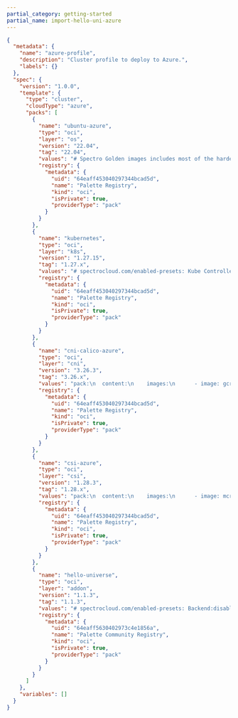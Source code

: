 ```yaml
---
partial_category: getting-started
partial_name: import-hello-uni-azure
---
```


```json
{
  "metadata": {
    "name": "azure-profile",
    "description": "Cluster profile to deploy to Azure.",
    "labels": {}
  },
  "spec": {
    "version": "1.0.0",
    "template": {
      "type": "cluster",
      "cloudType": "azure",
      "packs": [
        {
          "name": "ubuntu-azure",
          "type": "oci",
          "layer": "os",
          "version": "22.04",
          "tag": "22.04",
          "values": "# Spectro Golden images includes most of the hardening as per CIS Ubuntu Linux 22.04 LTS Server L1 v1.0.0 standards\n# Uncomment below section to\n# 1. Include custom files to be copied over to the nodes and/or\n# 2. Execute list of commands before or after kubeadm init/join is executed\n#\n#kubeadmconfig:\n#  preKubeadmCommands:\n#  - echo \"Executing pre kube admin config commands\"\n#  - update-ca-certificates\n#  - 'systemctl restart containerd; sleep 3'\n#  - 'while [ ! -S /var/run/containerd/containerd.sock ]; do echo \"Waiting for containerd...\"; sleep 1; done'\n#  postKubeadmCommands:\n#  - echo \"Executing post kube admin config commands\"\n#  files:\n#  - targetPath: /usr/local/share/ca-certificates/mycom.crt\n#    targetOwner: \"root:root\"\n#    targetPermissions: \"0644\"\n#    content: |\n#      -----BEGIN CERTIFICATE-----\n#      MIICyzCCAbOgAwIBAgIBADANBgkqhkiG9w0BAQsFADAVMRMwEQYDVQQDEwprdWJl\n#      cm5ldGVzMB4XDTIwMDkyMjIzNDMyM1oXDTMwMDkyMDIzNDgyM1owFTETMBEGA1UE\n#      AxMKa3ViZXJuZXRlczCCASIwDQYJKoZIhvcNAQEBBQADggEPADCCAQoCggEBAMdA\n#      nZYs1el/6f9PgV/aO9mzy7MvqaZoFnqO7Qi4LZfYzixLYmMUzi+h8/RLPFIoYLiz\n#      qiDn+P8c9I1uxB6UqGrBt7dkXfjrUZPs0JXEOX9U/6GFXL5C+n3AUlAxNCS5jobN\n#      fbLt7DH3WoT6tLcQefTta2K+9S7zJKcIgLmBlPNDijwcQsbenSwDSlSLkGz8v6N2\n#      7SEYNCV542lbYwn42kbcEq2pzzAaCqa5uEPsR9y+uzUiJpv5tDHUdjbFT8tme3vL\n#      9EdCPODkqtMJtCvz0hqd5SxkfeC2L+ypaiHIxbwbWe7GtliROvz9bClIeGY7gFBK\n#      jZqpLdbBVjo0NZBTJFUCAwEAAaMmMCQwDgYDVR0PAQH/BAQDAgKkMBIGA1UdEwEB\n#      /wQIMAYBAf8CAQAwDQYJKoZIhvcNAQELBQADggEBADIKoE0P+aVJGV9LWGLiOhki\n#      HFv/vPPAQ2MPk02rLjWzCaNrXD7aPPgT/1uDMYMHD36u8rYyf4qPtB8S5REWBM/Y\n#      g8uhnpa/tGsaqO8LOFj6zsInKrsXSbE6YMY6+A8qvv5lPWpJfrcCVEo2zOj7WGoJ\n#      ixi4B3fFNI+wih8/+p4xW+n3fvgqVYHJ3zo8aRLXbXwztp00lXurXUyR8EZxyR+6\n#      b+IDLmHPEGsY9KOZ9VLLPcPhx5FR9njFyXvDKmjUMJJgUpRkmsuU1mCFC+OHhj56\n#      IkLaSJf6z/p2a3YjTxvHNCqFMLbJ2FvJwYCRzsoT2wm2oulnUAMWPI10vdVM+Nc=\n#      -----END CERTIFICATE-----",
          "registry": {
            "metadata": {
              "uid": "64eaff453040297344bcad5d",
              "name": "Palette Registry",
              "kind": "oci",
              "isPrivate": true,
              "providerType": "pack"
            }
          }
        },
        {
          "name": "kubernetes",
          "type": "oci",
          "layer": "k8s",
          "version": "1.27.15",
          "tag": "1.27.x",
          "values": "# spectrocloud.com/enabled-presets: Kube Controller Manager:loopback-ctrlmgr,Kube Scheduler:loopback-scheduler\npack:\n  content:\n    images:\n      - image: registry.k8s.io/coredns/coredns:v1.10.1\n      - image: registry.k8s.io/etcd:3.5.12-0\n      - image: registry.k8s.io/kube-apiserver:v1.27.15\n      - image: registry.k8s.io/kube-controller-manager:v1.27.15\n      - image: registry.k8s.io/kube-proxy:v1.27.15\n      - image: registry.k8s.io/kube-scheduler:v1.27.15\n      - image: registry.k8s.io/pause:3.9\n      - image: registry.k8s.io/pause:3.8\n  #CIDR Range for Pods in cluster\n  # Note : This must not overlap with any of the host or service network\n  podCIDR: \"192.168.0.0/16\"\n  #CIDR notation IP range from which to assign service cluster IPs\n  # Note : This must not overlap with any IP ranges assigned to nodes for pods.\n  serviceClusterIpRange: \"10.96.0.0/12\"\n  # serviceDomain: \"cluster.local\"\n\nkubeadmconfig:\n  apiServer:\n    extraArgs:\n      # Note : secure-port flag is used during kubeadm init. Do not change this flag on a running cluster\n      secure-port: \"6443\"\n      anonymous-auth: \"true\"\n      profiling: \"false\"\n      disable-admission-plugins: \"AlwaysAdmit\"\n      default-not-ready-toleration-seconds: \"60\"\n      default-unreachable-toleration-seconds: \"60\"\n      enable-admission-plugins: \"AlwaysPullImages,NamespaceLifecycle,ServiceAccount,NodeRestriction,PodSecurity\"\n      admission-control-config-file: \"/etc/kubernetes/pod-security-standard.yaml\"\n      audit-log-path: /var/log/apiserver/audit.log\n      audit-policy-file: /etc/kubernetes/audit-policy.yaml\n      audit-log-maxage: \"30\"\n      audit-log-maxbackup: \"10\"\n      audit-log-maxsize: \"100\"\n      authorization-mode: RBAC,Node\n      tls-cipher-suites: \"TLS_ECDHE_ECDSA_WITH_AES_128_GCM_SHA256,TLS_ECDHE_RSA_WITH_AES_128_GCM_SHA256,TLS_ECDHE_ECDSA_WITH_CHACHA20_POLY1305,TLS_ECDHE_RSA_WITH_AES_256_GCM_SHA384,TLS_ECDHE_RSA_WITH_CHACHA20_POLY1305,TLS_ECDHE_ECDSA_WITH_AES_256_GCM_SHA384,TLS_RSA_WITH_AES_256_GCM_SHA384,TLS_RSA_WITH_AES_128_GCM_SHA256\"\n    extraVolumes:\n      - name: audit-log\n        hostPath: /var/log/apiserver\n        mountPath: /var/log/apiserver\n        pathType: DirectoryOrCreate\n      - name: audit-policy\n        hostPath: /etc/kubernetes/audit-policy.yaml\n        mountPath: /etc/kubernetes/audit-policy.yaml\n        readOnly: true\n        pathType: File\n      - name: pod-security-standard\n        hostPath: /etc/kubernetes/pod-security-standard.yaml\n        mountPath: /etc/kubernetes/pod-security-standard.yaml\n        readOnly: true\n        pathType: File\n  controllerManager:\n    extraArgs:\n      profiling: \"false\"\n      terminated-pod-gc-threshold: \"25\"\n      use-service-account-credentials: \"true\"\n      feature-gates: \"RotateKubeletServerCertificate=true\"\n  scheduler:\n    extraArgs:\n      profiling: \"false\"\n  kubeletExtraArgs:\n    read-only-port : \"0\"\n    event-qps: \"0\"\n    feature-gates: \"RotateKubeletServerCertificate=true\"\n    protect-kernel-defaults: \"true\"\n    rotate-server-certificates: \"true\"\n    tls-cipher-suites: \"TLS_ECDHE_ECDSA_WITH_AES_128_GCM_SHA256,TLS_ECDHE_RSA_WITH_AES_128_GCM_SHA256,TLS_ECDHE_ECDSA_WITH_CHACHA20_POLY1305,TLS_ECDHE_RSA_WITH_AES_256_GCM_SHA384,TLS_ECDHE_RSA_WITH_CHACHA20_POLY1305,TLS_ECDHE_ECDSA_WITH_AES_256_GCM_SHA384,TLS_RSA_WITH_AES_256_GCM_SHA384,TLS_RSA_WITH_AES_128_GCM_SHA256\"\n  files:\n    - path: hardening/audit-policy.yaml\n      targetPath: /etc/kubernetes/audit-policy.yaml\n      targetOwner: \"root:root\"\n      targetPermissions: \"0600\"\n    - path: hardening/90-kubelet.conf\n      targetPath: /etc/sysctl.d/90-kubelet.conf\n      targetOwner: \"root:root\"\n      targetPermissions: \"0600\"\n    - targetPath: /etc/kubernetes/pod-security-standard.yaml\n      targetOwner: \"root:root\"\n      targetPermissions: \"0600\"\n      content: |\n        apiVersion: apiserver.config.k8s.io/v1\n        kind: AdmissionConfiguration\n        plugins:\n        - name: PodSecurity\n          configuration:\n            apiVersion: pod-security.admission.config.k8s.io/v1\n            kind: PodSecurityConfiguration\n            defaults:\n              enforce: \"baseline\"\n              enforce-version: \"v1.27\"\n              audit: \"baseline\"\n              audit-version: \"v1.27\"\n              warn: \"restricted\"\n              warn-version: \"v1.27\"\n              audit: \"restricted\"\n              audit-version: \"v1.27\"\n            exemptions:\n              # Array of authenticated usernames to exempt.\n              usernames: []\n              # Array of runtime class names to exempt.\n              runtimeClasses: []\n              # Array of namespaces to exempt.\n              namespaces: [kube-system]\n\n  preKubeadmCommands:\n    # For enabling 'protect-kernel-defaults' flag to kubelet, kernel parameters changes are required\n    - 'echo \"====> Applying kernel parameters for Kubelet\"'\n    - 'sysctl -p /etc/sysctl.d/90-kubelet.conf'\n  postKubeadmCommands:\n    - 'chmod 600 /var/lib/kubelet/config.yaml'\n    #- 'echo \"List of post kubeadm commands to be executed\"'\n\n# Client configuration to add OIDC based authentication flags in kubeconfig\n#clientConfig:\n  #oidc-issuer-url: \"{{ .spectro.pack.kubernetes.kubeadmconfig.apiServer.extraArgs.oidc-issuer-url }}\"\n  #oidc-client-id: \"{{ .spectro.pack.kubernetes.kubeadmconfig.apiServer.extraArgs.oidc-client-id }}\"\n  #oidc-client-secret: 1gsranjjmdgahm10j8r6m47ejokm9kafvcbhi3d48jlc3rfpprhv\n  #oidc-extra-scope: profile,email",
          "registry": {
            "metadata": {
              "uid": "64eaff453040297344bcad5d",
              "name": "Palette Registry",
              "kind": "oci",
              "isPrivate": true,
              "providerType": "pack"
            }
          }
        },
        {
          "name": "cni-calico-azure",
          "type": "oci",
          "layer": "cni",
          "version": "3.26.3",
          "tag": "3.26.x",
          "values": "pack:\n  content:\n    images:\n      - image: gcr.io/spectro-images-public/calico/cni:v3.26.3\n      - image: gcr.io/spectro-images-public/calico/node:v3.26.3\n      - image: gcr.io/spectro-images-public/calico/kube-controllers:v3.26.3\n\nmanifests:\n  calico:\n    images:\n      cni: \"\"\n      node: \"\"\n      kubecontroller: \"\"  \n    # IPAM type to use. Supported types are calico-ipam, host-local\n    ipamType: \"calico-ipam\"\n\n    calico_ipam:\n      assign_ipv4: true\n      assign_ipv6: false\n\n    # Should be one of CALICO_IPV4POOL_IPIP or CALICO_IPV4POOL_VXLAN  \n    encapsulationType: \"CALICO_IPV4POOL_VXLAN\"\n\n    # Should be one of Always, CrossSubnet, Never\n    encapsulationMode: \"Always\"\n\n    env:\n      # Additional env variables for calico-node\n      calicoNode:\n        #IPV6: \"autodetect\"\n        #FELIX_IPV6SUPPORT: \"true\"\n        #CALICO_IPV6POOL_NAT_OUTGOING: \"true\"\n        #CALICO_IPV4POOL_CIDR: \"192.168.0.0/16\"\n        #IP_AUTODETECTION_METHOD: \"first-found\"\n\n      # Additional env variables for calico-kube-controller deployment\n      calicoKubeControllers:\n        #LOG_LEVEL: \"info\"\n        #SYNC_NODE_LABELS: \"true\"",
          "registry": {
            "metadata": {
              "uid": "64eaff453040297344bcad5d",
              "name": "Palette Registry",
              "kind": "oci",
              "isPrivate": true,
              "providerType": "pack"
            }
          }
        },
        {
          "name": "csi-azure",
          "type": "oci",
          "layer": "csi",
          "version": "1.28.3",
          "tag": "1.28.x",
          "values": "pack:\n  content:\n    images:\n      - image: mcr.microsoft.com/oss/kubernetes-csi/azuredisk-csi:v1.28.3\n      - image: mcr.microsoft.com/oss/kubernetes-csi/csi-provisioner:v3.5.0\n      - image: mcr.microsoft.com/oss/kubernetes-csi/csi-attacher:v4.3.0\n      - image: mcr.microsoft.com/oss/kubernetes-csi/csi-resizer:v1.8.0\n      - image: mcr.microsoft.com/oss/kubernetes-csi/livenessprobe:v2.10.0\n      - image: mcr.microsoft.com/oss/kubernetes-csi/csi-node-driver-registrar:v2.8.0\n    charts:\n      - repo: https://raw.githubusercontent.com/kubernetes-sigs/azuredisk-csi-driver/master/charts\n        name: azuredisk-csi-driver\n        version: 1.28.3\n  namespace: \"kube-system\"\n\ncharts:\n  azuredisk-csi-driver:\n    storageclass:\n      # Azure storage account Sku tier. Default is empty\n      storageaccounttype: \"StandardSSD_LRS\"\n\n      # Possible values are shared (default), dedicated, and managed\n      kind: \"managed\"\n\n      #Allowed reclaim policies are Delete, Retain\n      reclaimPolicy: \"Delete\"\n\n      #Toggle for Volume expansion\n      allowVolumeExpansion: \"true\"\n\n      #Toggle for Default class\n      isDefaultClass: \"true\"\n\n      #Supported binding modes are Immediate, WaitForFirstConsumer\n      #Setting binding mode to WaitForFirstConsumer, so that the volumes gets created in the same AZ as that of the pods\n      volumeBindingMode: \"WaitForFirstConsumer\"\n\n    image:\n      baseRepo: mcr.microsoft.com\n      azuredisk:\n        repository: /oss/kubernetes-csi/azuredisk-csi\n        tag: v1.28.3\n        pullPolicy: IfNotPresent\n      csiProvisioner:\n        repository: /oss/kubernetes-csi/csi-provisioner\n        tag: v3.5.0\n        pullPolicy: IfNotPresent\n      csiAttacher:\n        repository: /oss/kubernetes-csi/csi-attacher\n        tag: v4.3.0\n        pullPolicy: IfNotPresent\n      csiResizer:\n        repository: /oss/kubernetes-csi/csi-resizer\n        tag: v1.8.0\n        pullPolicy: IfNotPresent\n      livenessProbe:\n        repository: /oss/kubernetes-csi/livenessprobe\n        tag: v2.10.0\n        pullPolicy: IfNotPresent\n      nodeDriverRegistrar:\n        repository: /oss/kubernetes-csi/csi-node-driver-registrar\n        tag: v2.8.0\n        pullPolicy: IfNotPresent\n    \n    serviceAccount:\n      create: true # When true, service accounts will be created for you. Set to false if you want to use your own.\n      controller: csi-azuredisk-controller-sa # Name of Service Account to be created or used\n      node: csi-azuredisk-node-sa # Name of Service Account to be created or used\n      snapshotController: csi-snapshot-controller-sa # Name of Service Account to be created or used\n    \n    rbac:\n      create: true\n      name: azuredisk\n    \n    controller:\n      name: csi-azuredisk-controller\n      cloudConfigSecretName: azure-cloud-provider\n      cloudConfigSecretNamespace: kube-system\n      allowEmptyCloudConfig: false\n      enableTrafficManager: false\n      trafficManagerPort: 7788\n      replicas: 2\n      metricsPort: 29604\n      livenessProbe:\n        healthPort: 29602\n      runOnMaster: false\n      runOnControlPlane: false\n      disableAvailabilitySetNodes: false\n      vmType: \"\"\n      provisionerWorkerThreads: 100\n      attacherWorkerThreads: 1000\n      vmssCacheTTLInSeconds: -1\n      logLevel: 5\n      tolerations:\n        - key: \"node-role.kubernetes.io/master\"\n          operator: \"Exists\"\n          effect: \"NoSchedule\"\n        - key: \"node-role.kubernetes.io/controlplane\"\n          operator: \"Exists\"\n          effect: \"NoSchedule\"\n        - key: \"node-role.kubernetes.io/control-plane\"\n          operator: \"Exists\"\n          effect: \"NoSchedule\"\n      hostNetwork: false # this setting could be disabled if controller does not depend on MSI setting\n      labels: {}\n      annotations: {}\n      podLabels: {}\n      podAnnotations: {}\n      nodeSelector: {}\n      affinity: {}\n      resources:\n        csiProvisioner:\n          limits:\n            memory: 500Mi\n          requests:\n            cpu: 10m\n            memory: 20Mi\n        csiAttacher:\n          limits:\n            memory: 500Mi\n          requests:\n            cpu: 10m\n            memory: 20Mi\n        csiResizer:\n          limits:\n            memory: 500Mi\n          requests:\n            cpu: 10m\n            memory: 20Mi\n        csiSnapshotter:\n          limits:\n            memory: 200Mi\n          requests:\n            cpu: 10m\n            memory: 20Mi\n        livenessProbe:\n          limits:\n            memory: 100Mi\n          requests:\n            cpu: 10m\n            memory: 20Mi\n        azuredisk:\n          limits:\n            memory: 500Mi\n          requests:\n            cpu: 10m\n            memory: 20Mi\n    \n    node:\n      cloudConfigSecretName: azure-cloud-provider\n      cloudConfigSecretNamespace: kube-system\n      supportZone: true\n      allowEmptyCloudConfig: true\n      getNodeIDFromIMDS: false\n      maxUnavailable: 1\n      logLevel: 5\n      livenessProbe:\n        healthPort: 29603\n    \n    snapshot:\n      enabled: false\n      name: csi-snapshot-controller\n      image:\n        csiSnapshotter:\n          repository: /oss/kubernetes-csi/csi-snapshotter\n          tag: v6.2.2\n          pullPolicy: IfNotPresent\n        csiSnapshotController:\n          repository: /oss/kubernetes-csi/snapshot-controller\n          tag: v6.2.2\n          pullPolicy: IfNotPresent\n      snapshotController:\n        name: csi-snapshot-controller\n        replicas: 2\n        labels: {}\n        annotations: {}\n        podLabels: {}\n        podAnnotations: {}\n        resources:\n          limits:\n            memory: 300Mi\n          requests:\n            cpu: 10m\n            memory: 20Mi\n      VolumeSnapshotClass:\n        enabled: false\n        name: csi-azuredisk-vsc\n        deletionPolicy: Delete\n        parameters:\n          incremental: '\"true\"' # available values: \"true\", \"false\" (\"true\" by default for Azure Public Cloud, and \"false\" by default for Azure Stack Cloud)\n          resourceGroup: \"\" # available values: EXISTING RESOURCE GROUP (If not specified, snapshot will be stored in the same resource group as source Azure disk)\n          tags: \"\" # tag format: 'key1=val1,key2=val2'\n        additionalLabels: {}\n    \n    feature:\n      enableFSGroupPolicy: true\n    \n    driver:\n      name: disk.csi.azure.com\n      # maximum number of attachable volumes per node,\n      # maximum number is defined according to node instance type by default(-1)\n      volumeAttachLimit: -1\n      customUserAgent: \"\"\n      userAgentSuffix: \"OSS-helm\"\n      azureGoSDKLogLevel: \"\" # available values: \"\"(no logs), DEBUG, INFO, WARNING, ERROR\n      httpsProxy: \"\"\n      httpProxy: \"\"\n      noProxy: \"\"\n    \n    linux:\n      enabled: true\n      dsName: csi-azuredisk-node # daemonset name\n      kubelet: /var/lib/kubelet\n      distro: debian # available values: debian, fedora\n      enablePerfOptimization: true\n      enableRegistrationProbe: true\n      tolerations:\n        - operator: \"Exists\"\n      hostNetwork: true # this setting could be disabled if perfProfile is `none`\n      getNodeInfoFromLabels: false # get node info from node labels instead of IMDS\n      labels: {}\n      annotations: {}\n      podLabels: {}\n      podAnnotations: {}\n      nodeSelector: {}\n      affinity: {}\n      nodeAffinity:\n        requiredDuringSchedulingIgnoredDuringExecution:\n          nodeSelectorTerms:\n            - matchExpressions:\n                - key: type\n                  operator: NotIn\n                  values:\n                    - virtual-kubelet\n      resources:\n        livenessProbe:\n          limits:\n            memory: 100Mi\n          requests:\n            cpu: 10m\n            memory: 20Mi\n        nodeDriverRegistrar:\n          limits:\n            memory: 100Mi\n          requests:\n            cpu: 10m\n            memory: 20Mi\n        azuredisk:\n          limits:\n            memory: 200Mi\n          requests:\n            cpu: 10m\n            memory: 20Mi\n    \n    windows:\n      enabled: true\n      useHostProcessContainers: false\n      dsName: csi-azuredisk-node-win # daemonset name\n      kubelet: 'C:\\var\\lib\\kubelet'\n      getNodeInfoFromLabels: false # get node info from node labels instead of IMDS\n      enableRegistrationProbe: true\n      tolerations:\n        - key: \"node.kubernetes.io/os\"\n          operator: \"Exists\"\n          effect: \"NoSchedule\"\n      labels: {}\n      annotations: {}\n      podLabels: {}\n      podAnnotations: {}\n      nodeSelector: {}\n      affinity: {}\n      nodeAffinity:\n        requiredDuringSchedulingIgnoredDuringExecution:\n          nodeSelectorTerms:\n            - matchExpressions:\n                - key: type\n                  operator: NotIn\n                  values:\n                    - virtual-kubelet\n      resources:\n        livenessProbe:\n          limits:\n            memory: 150Mi\n          requests:\n            cpu: 10m\n            memory: 40Mi\n        nodeDriverRegistrar:\n          limits:\n            memory: 150Mi\n          requests:\n            cpu: 30m\n            memory: 40Mi\n        azuredisk:\n          limits:\n            memory: 200Mi\n          requests:\n            cpu: 10m\n            memory: 40Mi\n    \n    cloud: AzurePublicCloud\n    \n    ## Reference to one or more secrets to be used when pulling images\n    ## ref: https://kubernetes.io/docs/tasks/configure-pod-container/pull-image-private-registry/\n    ##\n    imagePullSecrets: []\n    # - name: \"image-pull-secret\"\n    \n    workloadIdentity:\n      clientID: \"\"\n      # [optional] If the AAD application or user-assigned managed identity is not in the same tenant as the cluster\n      # then set tenantID with the application or user-assigned managed identity tenant ID\n      tenantID: \"\"",
          "registry": {
            "metadata": {
              "uid": "64eaff453040297344bcad5d",
              "name": "Palette Registry",
              "kind": "oci",
              "isPrivate": true,
              "providerType": "pack"
            }
          }
        },
        {
          "name": "hello-universe",
          "type": "oci",
          "layer": "addon",
          "version": "1.1.3",
          "tag": "1.1.3",
          "values": "# spectrocloud.com/enabled-presets: Backend:disable-api\npack:\n  content:\n    images:\n      - image: ghcr.io/spectrocloud/hello-universe:1.1.3\n  spectrocloud.com/install-priority: 0\n\nmanifests:\n  hello-universe:\n    images:\n      hellouniverse: ghcr.io/spectrocloud/hello-universe:1.1.3\n    apiEnabled: false\n    namespace: hello-universe\n    port: 8080\n    replicas: 1",
          "registry": {
            "metadata": {
              "uid": "64eaff5630402973c4e1856a",
              "name": "Palette Community Registry",
              "kind": "oci",
              "isPrivate": true,
              "providerType": "pack"
            }
          }
        }
      ]
    },
    "variables": []
  }
}
```